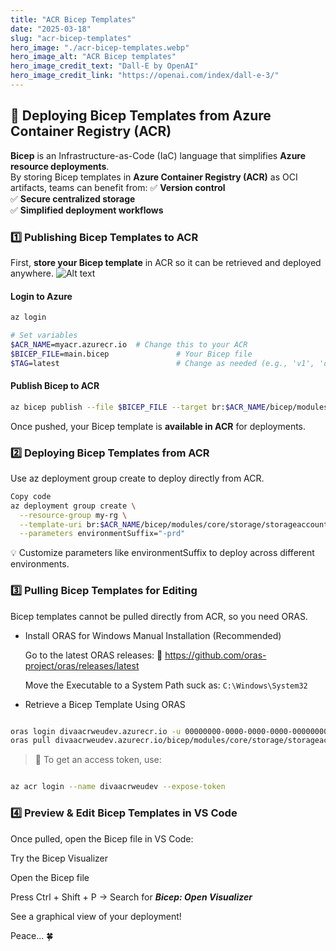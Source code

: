 ```yaml
---
title: "ACR Bicep Templates"
date: "2025-03-18"
slug: "acr-bicep-templates"
hero_image: "./acr-bicep-templates.webp"
hero_image_alt: "ACR Bicep templates"
hero_image_credit_text: "Dall-E by OpenAI"
hero_image_credit_link: "https://openai.com/index/dall-e-3/"
---
```


## 🚀 Deploying Bicep Templates from Azure Container Registry (ACR)

**Bicep** is an Infrastructure-as-Code (IaC) language that simplifies **Azure resource deployments**.  
By storing Bicep templates in **Azure Container Registry (ACR)** as OCI artifacts, teams can benefit from:
✅ **Version control**  
✅ **Secure centralized storage**  
✅ **Simplified deployment workflows**  


### 1️⃣ Publishing Bicep Templates to ACR
First, **store your Bicep template** in ACR so it can be retrieved and deployed anywhere.
![Alt text](./acr-bicep-templates.webp)
#### Login to Azure
```sh
az login

# Set variables
$ACR_NAME=myacr.azurecr.io  # Change this to your ACR
$BICEP_FILE=main.bicep               # Your Bicep file
$TAG=latest                          # Change as needed (e.g., 'v1', 'dev', 'prod')
```
#### Publish Bicep to ACR
```sh
az bicep publish --file $BICEP_FILE --target br:$ACR_NAME/bicep/modules/core/storage/storageaccount:$TAG
```
Once pushed, your Bicep template is **available in ACR** for deployments.

### **2️⃣ Deploying Bicep Templates from ACR**
Use az deployment group create to deploy directly from ACR.

```sh
Copy code
az deployment group create \
  --resource-group my-rg \
  --template-uri br:$ACR_NAME/bicep/modules/core/storage/storageaccount:$TAG \
  --parameters environmentSuffix="-prd"
  ```
💡 Customize parameters like environmentSuffix to deploy across different environments.

### **3️⃣ Pulling Bicep Templates for Editing**

Bicep templates cannot be pulled directly from ACR, so you need ORAS.

- Install ORAS for Windows
    Manual Installation (Recommended)

    Go to the latest ORAS releases:
🔗 https://github.com/oras-project/oras/releases/latest

    Move the Executable to a System Path suck as:
    `C:\Windows\System32`


 - Retrieve a Bicep Template Using ORAS
```sh

oras login divaacrweudev.azurecr.io -u 00000000-0000-0000-0000-000000000000 -p "<your-access-token>"
oras pull divaacrweudev.azurecr.io/bicep/modules/core/storage/storageaccount:latest
```
> 📌 To get an access token, use:

```sh

az acr login --name divaacrweudev --expose-token
```
### **4️⃣ Preview & Edit Bicep Templates in VS Code**
Once pulled, open the Bicep file in VS Code:

Try the Bicep Visualizer

Open the Bicep file

Press Ctrl + Shift + P → Search for ***Bicep: Open Visualizer***

See a graphical view of your deployment!

Peace... 🍀